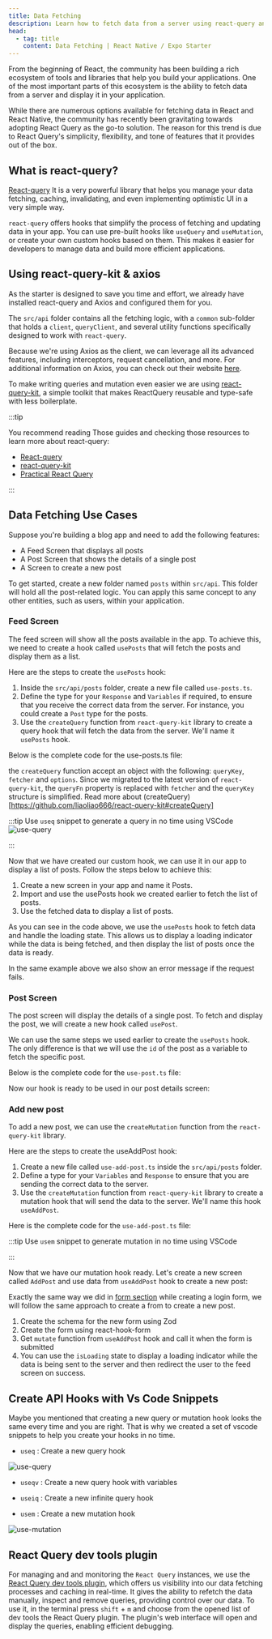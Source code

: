 ```yaml
---
title: Data Fetching
description: Learn how to fetch data from a server using react-query and axios.
head:
  - tag: title
    content: Data Fetching | React Native / Expo Starter
---
```



From the beginning of React, the community has been building a rich ecosystem of tools and libraries that help you build your applications. One of the most important parts of this ecosystem is the ability to fetch data from a server and display it in your application.

While there are numerous options available for fetching data in React and React Native, the community has recently been gravitating towards adopting React Query as the go-to solution. The reason for this trend is due to React Query's simplicity, flexibility, and tone of features that it provides out of the box.

## What is react-query?

[React-query](https://tanstack.com/query/v4/docs/overview) It is a very powerful library that helps you manage your data fetching, caching, invalidating, and even implementing optimistic UI in a very simple way.

`react-query` offers hooks that simplify the process of fetching and updating data in your app. You can use pre-built hooks like `useQuery` and `useMutation`, or create your own custom hooks based on them. This makes it easier for developers to manage data and build more efficient applications.

## Using react-query-kit & axios

As the starter is designed to save you time and effort, we already have installed react-query and Axios and configured them for you.

The `src/api` folder contains all the fetching logic, with a `common` sub-folder that holds a `client`, `queryClient`, and several utility functions specifically designed to work with `react-query`.

Because we're using Axios as the client, we can leverage all its advanced features, including interceptors, request cancellation, and more. For additional information on Axios, you can check out their website [here](https://axios-http.com/).

To make writing queries and mutation even easier we are using [react-query-kit](https://github.com/liaoliao666/react-query-kit), a simple toolkit that makes ReactQuery reusable and type-safe with less boilerplate.

:::tip

You recommend reading Those guides and checking those resources to learn more about react-query:

- [React-query](https://tanstack.com/query/v4/docs/overview)
- [react-query-kit](https://github.com/liaoliao666/react-query-kit)
- [Practical React Query](https://tkdodo.eu/blog/practical-react-query)

:::

## Data Fetching Use Cases

Suppose you're building a blog app and need to add the following features:

- A Feed Screen that displays all posts
- A Post Screen that shows the details of a single post
- A Screen to create a new post

To get started, create a new folder named `posts` within `src/api`. This folder will hold all the post-related logic. You can apply this same concept to any other entities, such as users, within your application.

### Feed Screen

The feed screen will show all the posts available in the app. To achieve this, we need to create a hook called `usePosts` that will fetch the posts and display them as a list.

Here are the steps to create the `usePosts` hook:

1. Inside the `src/api/posts` folder, create a new file called `use-posts.ts`.
2. Define the type for your `Response` and `Variables` if required, to ensure that you receive the correct data from the server. For instance, you could create a `Post` type for the posts.
3. Use the `createQuery` function from `react-query-kit` library to create a query hook that will fetch the data from the server. We'll name it `usePosts` hook.

Below is the complete code for the use-posts.ts file:

<CodeBlock file="src/api/posts/use-posts.ts" />

the `createQuery` function accept an object with the following: `queryKey`, `fetcher` and `options`. Since we migrated to the latest version of `react-query-kit`, the `queryFn` property is replaced with `fetcher` and the `queryKey` structure is simplified. Read more about (createQuery)[https://github.com/liaoliao666/react-query-kit#createQuery]

:::tip
Use `useq` snippet to generate a query in no time using VSCode
![use-query](https://github.com/obytes/react-native-template-obytes/assets/114411010/c052a0ee-8fba-436a-950f-a0c7e44cf3ae)

:::

Now that we have created our custom hook, we can use it in our app to display a list of posts. Follow the steps below to achieve this:

1. Create a new screen in your app and name it Posts.
2. Import and use the usePosts hook we created earlier to fetch the list of posts.
3. Use the fetched data to display a list of posts.

<CodeBlock file="src/app/(app)/index.tsx" />

As you can see in the code above, we use the `usePosts` hook to fetch data and handle the loading state. This allows us to display a loading indicator while the data is being fetched, and then display the list of posts once the data is ready.

In the same example above we also show an error message if the request fails.

### Post Screen

The post screen will display the details of a single post. To fetch and display the post, we will create a new hook called `usePost`.

We can use the same steps we used earlier to create the `usePosts` hook. The only difference is that we will use the `id` of the post as a variable to fetch the specific post.

Below is the complete code for the `use-post.ts` file:

<CodeBlock file="src/api/posts/use-post.ts" />

Now our hook is ready to be used in our post details screen:

<CodeBlock file="src/app/feed/[id].tsx" />

### Add new post

To add a new post, we can use the `createMutation` function from the `react-query-kit` library.

Here are the steps to create the useAddPost hook:

1. Create a new file called `use-add-post.ts` inside the `src/api/posts` folder.
2. Define a type for your `Variables` and `Response` to ensure that you are sending the correct data to the server.
3. Use the `createMutation` function from `react-query-kit` library to create a mutation hook that will send the data to the server. We'll name this hook `useAddPost`.

Here is the complete code for the `use-add-post.ts` file:

<CodeBlock file="src/api/posts/use-add-post.ts" />

:::tip
Use `usem` snippet to generate mutation in no time using VSCode

:::

Now that we have our mutation hook ready. Let's create a new screen called `AddPost` and use data from `useAddPost` hook to create a new post:

Exactly the same way we did in [form section](../ui-and-theme/Forms.mdx) while creating a login form, we will follow the same approach to create a from to create a new post.

1. Create the schema for the new form using Zod
2. Create the form using react-hook-form
3. Get `mutate` function from `useAddPost` hook and call it when the form is submitted
4. You can use the `isLoading` state to display a loading indicator while the data is being sent to the server and then redirect the user to the feed screen on success.

<CodeBlock file="src/app/feed/add-post.tsx" />

## Create API Hooks with Vs Code Snippets

Maybe you mentioned that creating a new query or mutation hook looks the same every time and you are right. That is why we created a set of vscode snippets to help you create your hooks in no time.

- `useq` : Create a new query hook

![use-query](https://github.com/obytes/react-native-template-obytes/assets/114411010/c052a0ee-8fba-436a-950f-a0c7e44cf3ae)

- `useqv` : Create a new query hook with variables

- `useiq` : Create a new infinite query hook
- `usem` : Create a new mutation hook

![use-mutation](https://github.com/obytes/react-native-template-obytes/assets/11137944/c322f827-b71d-4629-a337-eb7cd96d4125)

## React Query dev tools plugin

For managing and and monitoring the `React Query` instances, we use the [React Query dev tools plugin](https://docs.expo.dev/debugging/devtools-plugins/#react-query), which offers us visibility into our data fetching processes and caching in real-time.
It gives the ability to refetch the data manually, inspect and remove queries, providing control over our data.
To use it, in the terminal press `shift` + `m` and choose from the opened list of dev tools the React Query plugin. The plugin's web interface will open and display the queries, enabling efficient debugging.
